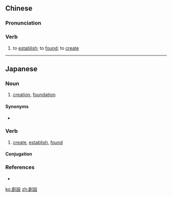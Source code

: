 {{also|创设}}
==Chinese==
{{zh-forms|s=创设}}

===Pronunciation===
{{zh-pron
|m=chuàngshè
|c=cong3 cit3
|mn=chhòng-siat
|cat=v
}}

===Verb===
{{zh-verb}}

# to [[establish]]; to [[found]]; to [[create]]

----

==Japanese==
{{ja-kanjitab|そう|せつ|yomi=on}}

===Noun===
{{ja-noun|そうせつ}}

# [[creation]], [[foundation]]
#: {{ja-usex|基金の'''創設'''を発表した。|ききん の '''そうせつ''' を はっぴょう した。|They announced the foundation of the fund.}}

====Synonyms====
* {{ja-r|創立|そうりつ}}

===Verb===
{{ja-verb-suru|そうせつ}}

# [[create]], [[establish]], [[found]]

====Conjugation====
{{ja-suru|そうせつ}}

===References===
* {{R:Shogakukan}}

[[ko:創設]]
[[zh:創設]]